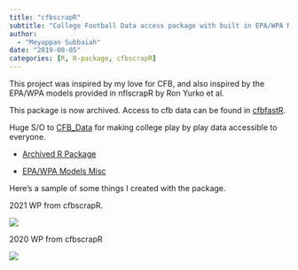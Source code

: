 ```yaml
---
title: "cfbscrapR"
subtitle: "College Football Data access package with built in EPA/WPA Models."
author: 
  - "Meyappan Subbaiah"
date: "2019-08-05"
categories: [R, R-package, cfbscrapR]
---
```


This project was inspired by my love for CFB, and also inspired by the EPA/WPA models provided in nflscrapR by Ron Yurko et al. 

This package is now archived. Access to cfb data can be found in [cfbfastR](https://cfbfastr.sportsdataverse.org/).

Huge S/O to [CFB_Data](https://collegefootballdata.com/) for making college play by play data accessible to everyone. 


-  [Archived R Package](https://github.com/meysubb/cfbscrapR-archived)

-  [EPA/WPA Models Misc](https://github.com/meysubb/cfbscrapR-MISC)

Here's a sample of some things I created with the package. 

2021 WP from cfbscrapR.  

![](wp_21_season.jpg)


2020 WP from cfbscrapR

![](wp_20_season.jpg)